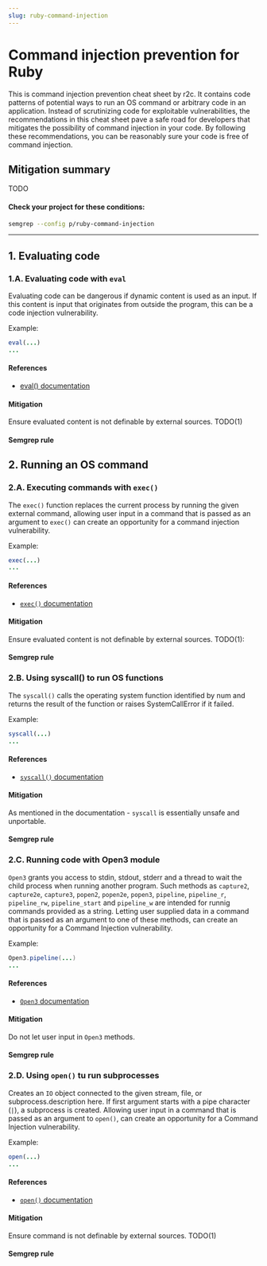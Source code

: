 ```yaml
---
slug: ruby-command-injection
---
```



# Command injection prevention for Ruby

This is command injection prevention cheat sheet by r2c. It contains code patterns of potential ways to run an OS command or arbitrary code in an application. Instead of scrutinizing code for exploitable vulnerabilities, the recommendations in this cheat sheet pave a safe road for developers that mitigates the possibility of command injection in your code. By following these recommendations, you can be reasonably sure your code is free of command injection.

## Mitigation summary

TODO

#### Check your project for these conditions:

```bash
semgrep --config p/ruby-command-injection
```

---

## 1. Evaluating code

### 1.A. Evaluating code with `eval`

Evaluating code can be dangerous if dynamic content is used as an input. If this content is input that originates from outside the program, this can be a code injection vulnerability. 

Example:

```ruby
eval(...)
...
```

#### References

- [eval() documentation](https://www.rubydoc.info/stdlib/core/Kernel:eval)

#### Mitigation

Ensure evaluated content is not definable by external sources. TODO(1)

#### Semgrep rule

<LinkToRegistryRule ruleId="ruby.lang.security.no-eval.ruby-eval" />

## 2. Running an OS command

### 2.A. Executing commands with `exec()`

The `exec()` function replaces the current process by running the given external command, allowing user input in a command that is passed as an argument to `exec()` can create an opportunity for a command injection vulnerability.

Example:

```ruby
exec(...)
...
```

#### References

- [`exec()` documentation](https://apidock.com/ruby/Kernel/exec)

#### Mitigation

Ensure evaluated content is not definable by external sources. TODO(1):

#### Semgrep rule

<LinkToRegistryRule ruleId="ruby.lang.security.dangerous-exec.dangerous-exec" />

### 2.B. Using syscall() to run OS functions

The `syscall()` calls the operating system function identified by num and returns the result of the function or raises SystemCallError if it failed.

Example:

```ruby
syscall(...)
...
```

#### References

- [`syscall()` documentation](https://www.rubydoc.info/stdlib/core/Kernel:syscall)

#### Mitigation

As mentioned in the documentation - `syscall` is essentially unsafe and unportable.

#### Semgrep rule

<LinkToRegistryRule ruleId="ruby.lang.security.dangerous-syscall.dangerous-syscall" />

### 2.C. Running code with Open3 module

`Open3` grants you access to stdin, stdout, stderr and a thread to wait the child process when running another program. Such methods as `capture2`, `capture2e`, `capture3`, `popen2`, `popen2e`, `popen3`, `pipeline`, `pipeline_r`, `pipeline_rw`, `pipeline_start` and `pipeline_w` are intended for runnig commands provided as a string. Letting user supplied data in a command that is passed as an argument to one of these methods, can create an opportunity for a Command Injection vulnerability.

Example:

```java
Open3.pipeline(...)
...
```

#### References

- [`Open3` documentation](https://docs.ruby-lang.org/en/2.0.0/Open3.html)

#### Mitigation

Do not let user input in `Open3` methods.

#### Semgrep rule

<LinkToRegistryRule ruleId="ruby.lang.security.dangerous-open3-pipeline.dangerous-open3-pipeline" />

### 2.D. Using `open()` tu run subprocesses

Creates an `IO` object connected to the given stream, file, or subprocess.description here. If first argument starts with a pipe character (`|`), a subprocess is created. Allowing user input in a command that is passed as an argument to `open()`, can create an opportunity for a Command Injection vulnerability.

Example:

```ruby
open(...)
...
```

#### References

- [`open()` documentation](https://apidock.com/ruby/Kernel/open)

#### Mitigation

Ensure command is not definable by external sources. TODO(1)

#### Semgrep rule

<LinkToRegistryRule ruleId="ruby.lang.security.dangerous-open.dangerous-open" />